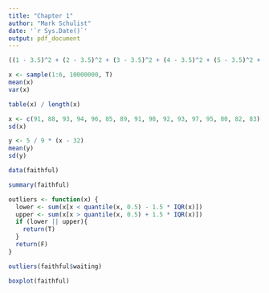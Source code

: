 ```yaml
---
title: "Chapter 1"
author: "Mark Schulist"
date: '`r Sys.Date()`'
output: pdf_document
---
```


```r
((1 - 3.5)^2 + (2 - 3.5)^2 + (3 - 3.5)^2 + (4 - 3.5)^2 + (5 - 3.5)^2 + (6 - 3.5)^2) / 6
```

```r
x <- sample(1:6, 10000000, T)
mean(x)
var(x)
```

```r
table(x) / length(x)
```


```r
x <- c(91, 88, 93, 94, 96, 85, 89, 91, 98, 92, 93, 97, 95, 80, 82, 83)
sd(x)
```

```r
y <- 5 / 9 * (x - 32)
mean(y)
sd(y)
```

```r
data(faithful)

summary(faithful)
```

```r
outliers <- function(x) {
  lower <- sum(x[x < quantile(x, 0.5) - 1.5 * IQR(x)])
  upper <- sum(x[x > quantile(x, 0.5) + 1.5 * IQR(x)])
  if (lower || upper){
    return(T)
  }
  return(F)
}

outliers(faithful$waiting)
```


```r
boxplot(faithful)
```
